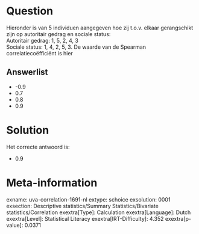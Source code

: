 Question
========

Hieronder is van 5 individuen aangegeven hoe zij t.o.v. elkaar
gerangschikt zijn op autoritair gedrag en sociale status:\
Autoritair gedrag: 1, 5, 2, 4, 3\
Sociale status: 1, 4, 2, 5, 3. De waarde van de Spearman
correlatiecoëfficiënt is hier

Answerlist
----------

* -0.9
* 0.7
* 0.8
* 0.9

Solution
========

Het correcte antwoord is: 

* 0.9

Meta-information
================
exname: uva-correlation-1691-nl
extype: schoice
exsolution: 0001
exsection: Descriptive statistics/Summary Statistics/Bivariate statistics/Correlation
exextra[Type]: Calculation
exextra[Language]: Dutch
exextra[Level]: Statistical Literacy
exextra[IRT-Difficulty]: 4.352
exextra[p-value]: 0.0371
